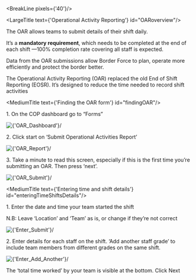 
<div className="govuk-width-container main-height">

<BreakLine pixels={'40'}/>

<div className="grid-row">

<div className="column-one-quarter">

<SubNavigation navItems={navItems} isHelp={true}/>

</div>

<div className="column-five-eighths">

<LargeTitle text={'Operational Activity Reporting'} id="OARoverview"/>

The OAR allows teams to submit details of their shift daily.

It’s a **mandatory requirement**, which needs to be completed at the end of each shift —100% completion rate covering all staff is expected.

Data from the OAR submissions allow Border Force to plan, operate more efficiently and protect the border better.

The Operational Activity Reporting (OAR) replaced the old End of Shift Reporting (EOSR). It’s designed to reduce the time needed to record shift activities





<MediumTitle text={'Finding the OAR form'} id="findingOAR"/>

<p> 1.  On the COP dashboard go to “Forms”</p>

<div style={{marginBottom: "20px"}}>
    <Image source={'/images/help/FindingOAR/dashboard.png'} alt={'OAR_Dashboard'}/>
</div>

<p> 2.  Click start on ‘Submit Operational Activities Report’</p>

<div style={{marginBottom: "20px"}}>
    <Image source={'/images/help/FindingOAR/report.png'} alt={'OAR_Report'}/>
</div>

<p> 3.  Take a minute to read this screen, especially if this is the first time you’re submitting an OAR. Then press ‘next’.</p>

<div style={{marginBottom: "20px"}}>
    <Image source={'/images/help/FindingOAR/submit.png'} alt={'OAR_Submit'}/>
</div>

<MediumTitle text={'Entering time and shift details'} id="enteringTimeShiftsDetails"/>

<p> 1.  Enter the date and time your team started the shift</p>

 <p>   N.B: Leave ‘Location’ and ‘Team’ as is, or change if they’re not correct</p>

<div style={{marginBottom: "20px"}}>
    <Image source={'/images/help/EnteringTimeShifts/submit.png'} alt={'Enter_Submit'}/>
</div>

<p> 2.  Enter details for each staff on the shift. ‘Add another staff grade’ to include team members from different grades on the same shift. </p>

<div style={{marginBottom: "20px"}}>
    <Image source={'/images/help/EnteringTimeShifts/add-another.png'} alt={'Enter_Add_Another'}/>
</div>

<p> The ‘total time worked’ by your team is visible at the bottom. Click Next</p>

</div>
</div>
</div>